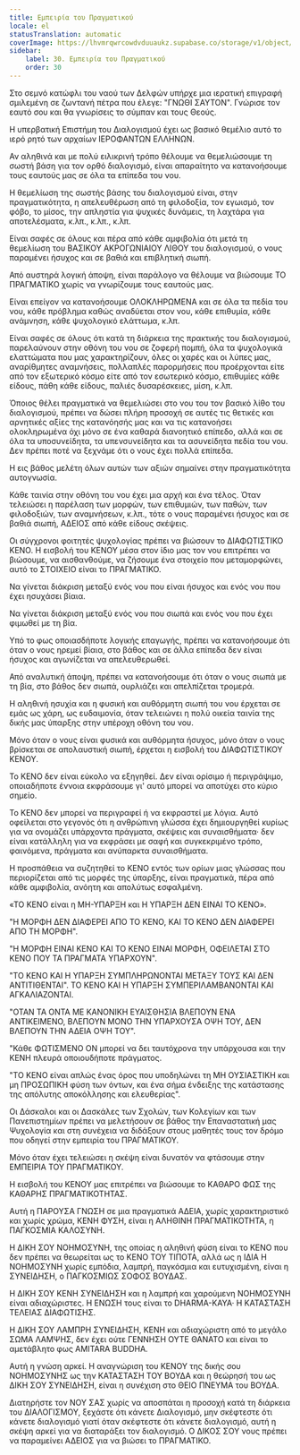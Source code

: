 ```yaml
---
title: Εμπειρία του Πραγματικού
locale: el
statusTranslation: automatic
coverImage: https://lhvmrqwrcowdvduuaukz.supabase.co/storage/v1/object/public/strapi-uploads/small_cover-educacion-fundamental.webp-2d51a7828a2b1309555be27f7e2a61a0.webp
sidebar:
    label: 30. Εμπειρία του Πραγματικού
    order: 30
---
```

Στο σεμνό κατώφλι του ναού των Δελφών υπήρχε μια ιερατική επιγραφή σμιλεμένη σε ζωντανή πέτρα που έλεγε: "ΓΝΩΘΙ ΣΑΥΤΟΝ". Γνώρισε τον εαυτό σου και θα γνωρίσεις το σύμπαν και τους Θεούς.

Η υπερβατική Επιστήμη του Διαλογισμού έχει ως βασικό θεμέλιο αυτό το ιερό ρητό των αρχαίων ΙΕΡΟΦΑΝΤΩΝ ΕΛΛΗΝΩΝ.

Αν αληθινά και με πολύ ειλικρινή τρόπο θέλουμε να θεμελιώσουμε τη σωστή βάση για τον ορθό διαλογισμό, είναι απαραίτητο να κατανοήσουμε τους εαυτούς μας σε όλα τα επίπεδα του νου.

Η θεμελίωση της σωστής βάσης του διαλογισμού είναι, στην πραγματικότητα, η απελευθέρωση από τη φιλοδοξία, τον εγωισμό, τον φόβο, το μίσος, την απληστία για ψυχικές δυνάμεις, τη λαχτάρα για αποτελέσματα, κ.λπ., κ.λπ., κ.λπ.

Είναι σαφές σε όλους και πέρα από κάθε αμφιβολία ότι μετά τη θεμελίωση του ΒΑΣΙΚΟΥ ΑΚΡΟΓΩΝΙΑΙΟΥ ΛΙΘΟΥ του διαλογισμού, ο νους παραμένει ήσυχος και σε βαθιά και επιβλητική σιωπή.

Από αυστηρά λογική άποψη, είναι παράλογο να θέλουμε να βιώσουμε ΤΟ ΠΡΑΓΜΑΤΙΚΟ χωρίς να γνωρίζουμε τους εαυτούς μας.

Είναι επείγον να κατανοήσουμε ΟΛΟΚΛΗΡΩΜΕΝΑ και σε όλα τα πεδία του νου, κάθε πρόβλημα καθώς αναδύεται στον νου, κάθε επιθυμία, κάθε ανάμνηση, κάθε ψυχολογικό ελάττωμα, κ.λπ.

Είναι σαφές σε όλους ότι κατά τη διάρκεια της πρακτικής του διαλογισμού, παρελαύνουν στην οθόνη του νου σε ζοφερή πομπή, όλα τα ψυχολογικά ελαττώματα που μας χαρακτηρίζουν, όλες οι χαρές και οι λύπες μας, αναρίθμητες αναμνήσεις, πολλαπλές παρορμήσεις που προέρχονται είτε από τον εξωτερικό κόσμο είτε από τον εσωτερικό κόσμο, επιθυμίες κάθε είδους, πάθη κάθε είδους, παλιές δυσαρέσκειες, μίση, κ.λπ.

Όποιος θέλει πραγματικά να θεμελιώσει στο νου του τον βασικό λίθο του διαλογισμού, πρέπει να δώσει πλήρη προσοχή σε αυτές τις θετικές και αρνητικές αξίες της κατανόησής μας και να τις κατανοήσει ολοκληρωμένα όχι μόνο σε ένα καθαρά διανοητικό επίπεδο, αλλά και σε όλα τα υποσυνείδητα, τα υπενσυνείδητα και τα ασυνείδητα πεδία του νου. Δεν πρέπει ποτέ να ξεχνάμε ότι ο νους έχει πολλά επίπεδα.

Η εις βάθος μελέτη όλων αυτών των αξιών σημαίνει στην πραγματικότητα αυτογνωσία.

Κάθε ταινία στην οθόνη του νου έχει μια αρχή και ένα τέλος. Όταν τελειώσει η παρέλαση των μορφών, των επιθυμιών, των παθών, των φιλοδοξιών, των αναμνήσεων, κ.λπ., τότε ο νους παραμένει ήσυχος και σε βαθιά σιωπή, ΑΔΕΙΟΣ από κάθε είδους σκέψεις.

Οι σύγχρονοι φοιτητές ψυχολογίας πρέπει να βιώσουν το ΔΙΑΦΩΤΙΣΤΙΚΟ ΚΕΝΟ. Η εισβολή του ΚΕΝΟΥ μέσα στον ίδιο μας τον νου επιτρέπει να βιώσουμε, να αισθανθούμε, να ζήσουμε ένα στοιχείο που μεταμορφώνει, αυτό το ΣΤΟΙΧΕΙΟ είναι το ΠΡΑΓΜΑΤΙΚΟ.

Να γίνεται διάκριση μεταξύ ενός νου που είναι ήσυχος και ενός νου που έχει ησυχάσει βίαια.

Να γίνεται διάκριση μεταξύ ενός νου που σιωπά και ενός νου που έχει φιμωθεί με τη βία.

Υπό το φως οποιασδήποτε λογικής επαγωγής, πρέπει να κατανοήσουμε ότι όταν ο νους ηρεμεί βίαια, στο βάθος και σε άλλα επίπεδα δεν είναι ήσυχος και αγωνίζεται να απελευθερωθεί.

Από αναλυτική άποψη, πρέπει να κατανοήσουμε ότι όταν ο νους σιωπά με τη βία, στο βάθος δεν σιωπά, ουρλιάζει και απελπίζεται τρομερά.

Η αληθινή ησυχία και η φυσική και αυθόρμητη σιωπή του νου έρχεται σε εμάς ως χάρη, ως ευδαιμονία, όταν τελειώνει η πολύ οικεία ταινία της δικής μας ύπαρξης στην υπέροχη οθόνη του νου.

Μόνο όταν ο νους είναι φυσικά και αυθόρμητα ήσυχος, μόνο όταν ο νους βρίσκεται σε απολαυστική σιωπή, έρχεται η εισβολή του ΔΙΑΦΩΤΙΣΤΙΚΟΥ ΚΕΝΟΥ.

Το ΚΕΝΟ δεν είναι εύκολο να εξηγηθεί. Δεν είναι ορίσιμο ή περιγράψιμο, οποιαδήποτε έννοια εκφράσουμε γι' αυτό μπορεί να αποτύχει στο κύριο σημείο.

Το ΚΕΝΟ δεν μπορεί να περιγραφεί ή να εκφραστεί με λόγια. Αυτό οφείλεται στο γεγονός ότι η ανθρώπινη γλώσσα έχει δημιουργηθεί κυρίως για να ονομάζει υπάρχοντα πράγματα, σκέψεις και συναισθήματα· δεν είναι κατάλληλη για να εκφράσει με σαφή και συγκεκριμένο τρόπο, φαινόμενα, πράγματα και ανύπαρκτα συναισθήματα.

Η προσπάθεια να συζητηθεί το ΚΕΝΟ εντός των ορίων μιας γλώσσας που περιορίζεται από τις μορφές της ύπαρξης, είναι πραγματικά, πέρα από κάθε αμφιβολία, ανόητη και απολύτως εσφαλμένη.

«ΤΟ ΚΕΝΟ είναι η ΜΗ-ΥΠΑΡΞΗ και Η ΥΠΑΡΞΗ ΔΕΝ ΕΙΝΑΙ ΤΟ ΚΕΝΟ».

"Η ΜΟΡΦΗ ΔΕΝ ΔΙΑΦΕΡΕΙ ΑΠΟ ΤΟ ΚΕΝΟ, ΚΑΙ ΤΟ ΚΕΝΟ ΔΕΝ ΔΙΑΦΕΡΕΙ ΑΠΟ ΤΗ ΜΟΡΦΗ".

"Η ΜΟΡΦΗ ΕΙΝΑΙ ΚΕΝΟ ΚΑΙ ΤΟ ΚΕΝΟ ΕΙΝΑΙ ΜΟΡΦΗ, ΟΦΕΙΛΕΤΑΙ ΣΤΟ ΚΕΝΟ ΠΟΥ ΤΑ ΠΡΑΓΜΑΤΑ ΥΠΑΡΧΟΥΝ".

"ΤΟ ΚΕΝΟ ΚΑΙ Η ΥΠΑΡΞΗ ΣΥΜΠΛΗΡΩΝΟΝΤΑΙ ΜΕΤΑΞΥ ΤΟΥΣ ΚΑΙ ΔΕΝ ΑΝΤΙΤΙΘΕΝΤΑΙ". ΤΟ ΚΕΝΟ ΚΑΙ Η ΥΠΑΡΞΗ ΣΥΜΠΕΡΙΛΑΜΒΑΝΟΝΤΑΙ ΚΑΙ ΑΓΚΑΛΙΑΖΟΝΤΑΙ.

"ΟΤΑΝ ΤΑ ΟΝΤΑ ΜΕ ΚΑΝΟΝΙΚΗ ΕΥΑΙΣΘΗΣΙΑ ΒΛΕΠΟΥΝ ΕΝΑ ΑΝΤΙΚΕΙΜΕΝΟ, ΒΛΕΠΟΥΝ ΜΟΝΟ ΤΗΝ ΥΠΑΡΧΟΥΣΑ ΟΨΗ ΤΟΥ, ΔΕΝ ΒΛΕΠΟΥΝ ΤΗΝ ΑΔΕΙΑ ΟΨΗ ΤΟΥ".

"Κάθε ΦΩΤΙΣΜΕΝΟ ΟΝ μπορεί να δει ταυτόχρονα την υπάρχουσα και την ΚΕΝΗ πλευρά οποιουδήποτε πράγματος.

"ΤΟ ΚΕΝΟ είναι απλώς ένας όρος που υποδηλώνει τη ΜΗ ΟΥΣΙΑΣΤΙΚΗ και μη ΠΡΟΣΩΠΙΚΗ φύση των όντων, και ένα σήμα ένδειξης της κατάστασης της απόλυτης αποκόλλησης και ελευθερίας".

Οι Δάσκαλοι και οι Δασκάλες των Σχολών, των Κολεγίων και των Πανεπιστημίων πρέπει να μελετήσουν σε βάθος την Επαναστατική μας Ψυχολογία και στη συνέχεια να διδάξουν στους μαθητές τους τον δρόμο που οδηγεί στην εμπειρία του ΠΡΑΓΜΑΤΙΚΟΥ.

Μόνο όταν έχει τελειώσει η σκέψη είναι δυνατόν να φτάσουμε στην ΕΜΠΕΙΡΙΑ ΤΟΥ ΠΡΑΓΜΑΤΙΚΟΥ.

Η εισβολή του ΚΕΝΟΥ μας επιτρέπει να βιώσουμε το ΚΑΘΑΡΟ ΦΩΣ της ΚΑΘΑΡΗΣ ΠΡΑΓΜΑΤΙΚΟΤΗΤΑΣ.

Αυτή η ΠΑΡΟΥΣΑ ΓΝΩΣΗ σε μια πραγματικά ΑΔΕΙΑ, χωρίς χαρακτηριστικό και χωρίς χρώμα, ΚΕΝΗ ΦΥΣΗ, είναι η ΑΛΗΘΙΝΗ ΠΡΑΓΜΑΤΙΚΟΤΗΤΑ, η ΠΑΓΚΟΣΜΙΑ ΚΑΛΟΣΥΝΗ.

Η ΔΙΚΗ ΣΟΥ ΝΟΗΜΟΣΥΝΗ, της οποίας η αληθινή φύση είναι το ΚΕΝΟ που δεν πρέπει να θεωρείται ως το ΚΕΝΟ ΤΟΥ ΤΙΠΟΤΑ, αλλά ως η ΙΔΙΑ Η ΝΟΗΜΟΣΥΝΗ χωρίς εμπόδια, λαμπρή, παγκόσμια και ευτυχισμένη, είναι η ΣΥΝΕΙΔΗΣΗ, ο ΠΑΓΚΟΣΜΙΩΣ ΣΟΦΟΣ ΒΟΥΔΑΣ.

Η ΔΙΚΗ ΣΟΥ ΚΕΝΗ ΣΥΝΕΙΔΗΣΗ και η λαμπρή και χαρούμενη ΝΟΗΜΟΣΥΝΗ είναι αδιαχώριστες. Η ΕΝΩΣΗ τους είναι το DHARMA-KAYA· Η ΚΑΤΑΣΤΑΣΗ ΤΕΛΕΙΑΣ ΔΙΑΦΩΤΙΣΗΣ.

Η ΔΙΚΗ ΣΟΥ ΛΑΜΠΡΗ ΣΥΝΕΙΔΗΣΗ, ΚΕΝΗ και αδιαχώριστη από το μεγάλο ΣΩΜΑ ΛΑΜΨΗΣ, δεν έχει ούτε ΓΕΝΝΗΣΗ ΟΥΤΕ ΘΑΝΑΤΟ και είναι το αμετάβλητο φως AMITARA BUDDHA.

Αυτή η γνώση αρκεί. Η αναγνώριση του ΚΕΝΟΥ της δικής σου ΝΟΗΜΟΣΥΝΗΣ ως την ΚΑΤΑΣΤΑΣΗ ΤΟΥ ΒΟΥΔΑ και η θεώρησή του ως ΔΙΚΗ ΣΟΥ ΣΥΝΕΙΔΗΣΗ, είναι η συνέχιση στο ΘΕΙΟ ΠΝΕΥΜΑ του ΒΟΥΔΑ.

Διατηρήστε τον ΝΟΥ ΣΑΣ χωρίς να αποσπάται η προσοχή κατά τη διάρκεια του ΔΙΑΛΟΓΙΣΜΟΥ, ξεχάστε ότι κάνετε Διαλογισμό, μην σκέφτεστε ότι κάνετε διαλογισμό γιατί όταν σκέφτεστε ότι κάνετε διαλογισμό, αυτή η σκέψη αρκεί για να διαταράξει τον διαλογισμό. Ο ΔΙΚΟΣ ΣΟΥ νους πρέπει να παραμείνει ΑΔΕΙΟΣ για να βιώσει το ΠΡΑΓΜΑΤΙΚΟ.

